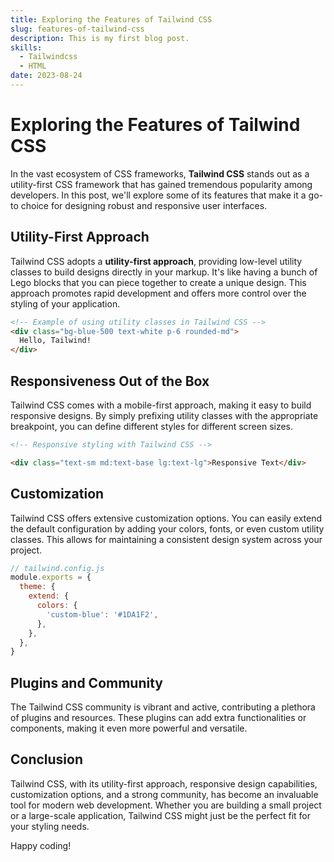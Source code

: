 ```yaml
---
title: Exploring the Features of Tailwind CSS
slug: features-of-tailwind-css
description: This is my first blog post.
skills:
  - Tailwindcss
  - HTML
date: 2023-08-24
---
```


# Exploring the Features of Tailwind CSS

In the vast ecosystem of CSS frameworks, **Tailwind CSS** stands out as a
utility-first CSS framework that has gained tremendous popularity among
developers. In this post, we'll explore some of its features that make it a
go-to choice for designing robust and responsive user interfaces.

## Utility-First Approach

Tailwind CSS adopts a **utility-first approach**, providing low-level utility
classes to build designs directly in your markup. It's like having a bunch of
Lego blocks that you can piece together to create a unique design. This
approach promotes rapid development and offers more control over the styling
of your application.

```HTML
<!-- Example of using utility classes in Tailwind CSS -->
<div class="bg-blue-500 text-white p-6 rounded-md">
  Hello, Tailwind!
</div>
```

## Responsiveness Out of the Box

Tailwind CSS comes with a mobile-first approach, making it easy to build
responsive designs. By simply prefixing utility classes with the appropriate
breakpoint, you can define different styles for different screen sizes.

```HTML
<!-- Responsive styling with Tailwind CSS -->

<div class="text-sm md:text-base lg:text-lg">Responsive Text</div>
```

## Customization

Tailwind CSS offers extensive customization options. You can easily
extend the default configuration by adding your colors, fonts, or even custom utility
classes. This allows for maintaining a consistent design system across your project.

```javascript
// tailwind.config.js
module.exports = {
  theme: {
    extend: {
      colors: {
        'custom-blue': '#1DA1F2',
      },
    },
  },
}
```

## Plugins and Community

The Tailwind CSS community is vibrant and active, contributing a plethora of
plugins and resources. These plugins can add extra functionalities or
components, making it even more powerful and versatile.

## Conclusion

Tailwind CSS, with its utility-first approach, responsive design capabilities,
customization options, and a strong community, has become an invaluable tool
for modern web development. Whether you are building a small project or a
large-scale application, Tailwind CSS might just be the perfect fit for your
styling needs.

Happy coding!
